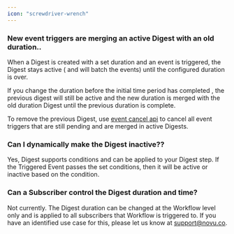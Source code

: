 ```yaml
---
icon: "screwdriver-wrench"
---
```


### New event triggers are merging an active Digest with an old duration..
When a Digest is created with a set duration and an event is triggered, the Digest stays active ( and will batch the events) until the configured duration is over. 

If you change the duration before the initial time period has completed , the previous digest will still be active and the new duration is merged with the old duration Digest until the previous duration is complete. 

To remove the previous Digest, use [event cancel api](/api-reference/events/cancel-triggered-event) to cancel all event triggers that are still pending and are merged in active Digests.

### Can I dynamically make the Digest inactive??
Yes, Digest supports conditions and can be applied to your Digest step. If the Triggered Event passes the set conditions, then it will be active or inactive based on the condition.

### Can a Subscriber control the Digest duration and time?
Not currently. The Digest duration  can be changed at the Workflow level only and is applied to all subscribers that Workflow is triggered to. If you have an identified use case for this, please let us know at support@novu.co.


<Snippet file="contact-support.mdx" />